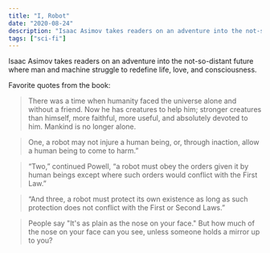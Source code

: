 ```yaml
---
title: "I, Robot"
date: "2020-08-24"
description: "Isaac Asimov takes readers on an adventure into the not-so-distant future where man and machine struggle to redefine life, love, and consciousness."
tags: ["sci-fi"]
---
```


Isaac Asimov takes readers on an adventure into the not-so-distant future where man and machine struggle to redefine life, love, and consciousness.

Favorite quotes from the book:

> There was a time when humanity faced the universe alone and without a friend. Now he has creatures to help him; stronger creatures than himself, more faithful, more useful, and absolutely devoted to him. Mankind is no longer alone.

> One, a robot may not injure a human being, or, through inaction, allow a human being to come to harm.”

> “Two,” continued Powell, “a robot must obey the orders given it by human beings except where such orders would conflict with the First Law.”

> “And three, a robot must protect its own existence as long as such protection does not conflict with the First or Second Laws.”

> People say "It's as plain as the nose on your face." But how much of the nose on your face can you see, unless someone holds a mirror up to you?
